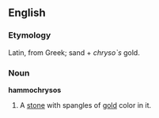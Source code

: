 ==English==

===Etymology===
Latin, from Greek; sand + ''chryso`s'' gold.

===Noun===
'''hammochrysos'''

# A [[stone]] with spangles of [[gold]] color in it.